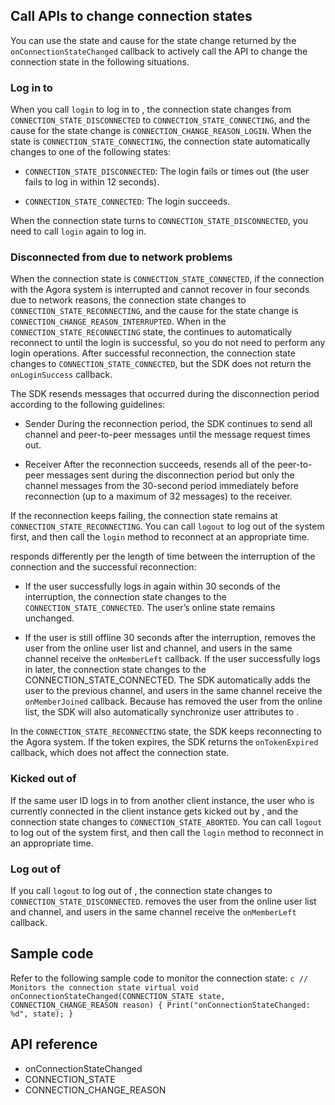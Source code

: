 <PlatformWrapper platform="windows">
        
## Call APIs to change connection states

You can use the state and cause for the state change returned by the `onConnectionStateChanged` callback to actively call the API to change the connection state in the following situations.

### Log in to <Vg k="SIG" />

When you call `login` to log in to <Vg k="SIG" />, the connection state changes from `CONNECTION_STATE_DISCONNECTED` to `CONNECTION_STATE_CONNECTING`, and the cause for the state change is `CONNECTION_CHANGE_REASON_LOGIN`. When the state is `CONNECTION_STATE_CONNECTING`, the connection state automatically changes to one of the following states:

-   `CONNECTION_STATE_DISCONNECTED`: The login fails or times out (the user fails to log in within 12 seconds).

-   `CONNECTION_STATE_CONNECTED`: The login succeeds.

When the connection state turns to `CONNECTION_STATE_DISCONNECTED`, you need to call `login` again to log in.

### Disconnected from <Vg k="SIG" /> due to network problems

When the connection state is `CONNECTION_STATE_CONNECTED`, if the connection with the Agora <Vg k="MESS" /> system is interrupted and cannot recover in four seconds due to network reasons, the connection state changes to `CONNECTION_STATE_RECONNECTING`, and the cause for the state change is `CONNECTION_CHANGE_REASON_INTERRUPTED`. When in the `CONNECTION_STATE_RECONNECTING` state, the <Vg k="MESS_SDK" /> continues to automatically reconnect to <Vg k="SIG" /> until the login is successful, so you do not need to perform any login operations. After successful reconnection, the connection state changes to `CONNECTION_STATE_CONNECTED`, but the SDK does not return the `onLoginSuccess` callback.

The SDK resends messages that occurred during the disconnection period according to the following guidelines:

-   Sender
    During the reconnection period, the SDK continues to send all channel and peer-to-peer messages until the message request times out.

-   Receiver
    After the reconnection succeeds, <Vg k="SIG" /> resends all of the peer-to-peer messages sent during the disconnection period but only the channel messages from the 30-second period immediately before reconnection (up to a maximum of 32 messages) to the receiver.

If the reconnection keeps failing, the connection state remains at `CONNECTION_STATE_RECONNECTING`. You can call `logout` to log out of the system first, and then call the `login` method to reconnect at an appropriate time.

<Vg k="SIG" /> responds differently per the length of time between the interruption of the connection and the successful reconnection:

-   If the user successfully logs in again within 30 seconds of the interruption, the connection state changes to the `CONNECTION_STATE_CONNECTED`. The user’s online state remains unchanged.

-   If the user is still offline 30 seconds after the interruption, <Vg k="SIG" /> removes the user from the online user list and channel, and users in the same channel receive the `onMemberLeft` callback. If the user successfully logs in later, the connection state changes to the CONNECTION\_STATE\_CONNECTED. The SDK automatically adds the user to the previous channel, and users in the same channel receive the `onMemberJoined` callback. Because <Vg k="SIG" /> has removed the user from the online list, the SDK will also automatically synchronize user attributes to <Vg k="SIG" />.

In the `CONNECTION_STATE_RECONNECTING` state, the SDK keeps reconnecting to the Agora <Vg k="MESS" /> system. If the token expires, the SDK returns the `onTokenExpired` callback, which does not affect the connection state.

### Kicked out of <Vg k="SIG" />

If the same user ID logs in to <Vg k="SIG" /> from another client instance, the user who is currently connected in the client instance gets kicked out by <Vg k="SIG" />, and the connection state changes to `CONNECTION_STATE_ABORTED`. You can call `logout` to log out of the system first, and then call the `login` method to reconnect in an appropriate time.

### Log out of <Vg k="SIG" />

If you call `logout` to log out of <Vg k="SIG" />, the connection state changes to `CONNECTION_STATE_DISCONNECTED`. <Vg k="SIG" /> removes the user from the online user list and channel, and users in the same channel receive the `onMemberLeft` callback.

## Sample code

Refer to the following sample code to monitor the connection state:
    ```c
    // Monitors the connection state
      virtual void onConnectionStateChanged(CONNECTION_STATE state, CONNECTION_CHANGE_REASON reason)
     {
        Print("onConnectionStateChanged: %d", state);
      }
    ```
## API reference

-   <Link to="{{Global.SIG_SDK_API_WIN_CPP}}/classagora_1_1rtm_1_1_i_rtm_service_event_handler.html#aa2e25e87c6f06cfd71b3538786d23743">onConnectionStateChanged</Link>

-   <Link to="{{Global.SIG_SDK_API_WIN_CPP}}/namespaceagora_1_1rtm.html#aa6af3dc5c5eeb4df7a3ff1eea25b1cee">CONNECTION_STATE</Link>

-   <Link to="{{Global.SIG_SDK_API_WIN_CPP}}/namespaceagora_1_1rtm.html#a81380191ea654d791fb7e6db14faca90">CONNECTION_CHANGE_REASON</Link>
</PlatformWrapper>
